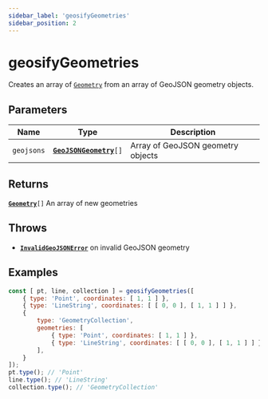 ```yaml
---
sidebar_label: 'geosifyGeometries'
sidebar_position: 2
---
```


# geosifyGeometries

Creates an array of [`Geometry`](../types/Geometry/index.mdx) from an array of GeoJSON geometry objects.

## Parameters

| Name | Type | Description |
| --- | :-: | --- |
| `geojsons` | [**`GeoJSONGeometry`**](https://datatracker.ietf.org/doc/html/rfc7946#section-3.1)`[]` | Array of GeoJSON geometry objects |

## Returns

[**`Geometry`**](../types/Geometry/index.mdx)`[]` An array of new geometries

## Throws

- [**`InvalidGeoJSONError`**](../types/errors.mdx#InvalidGeoJSONError) on invalid GeoJSON geometry

## Examples

```js live
const [ pt, line, collection ] = geosifyGeometries([
    { type: 'Point', coordinates: [ 1, 1 ] },
    { type: 'LineString', coordinates: [ [ 0, 0 ], [ 1, 1 ] ] },
    {
        type: 'GeometryCollection',
        geometries: [
            { type: 'Point', coordinates: [ 1, 1 ] },
            { type: 'LineString', coordinates: [ [ 0, 0 ], [ 1, 1 ] ] },
        ],
    }
]);
pt.type(); // 'Point'
line.type(); // 'LineString'
collection.type(); // 'GeometryCollection'
```
